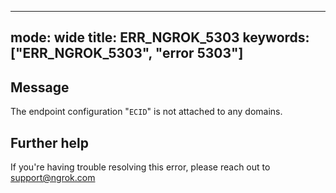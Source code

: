
---
mode: wide
title: ERR_NGROK_5303
keywords: ["ERR_NGROK_5303", "error 5303"]
---

## Message
The endpoint configuration "`ECID`" is not attached to any domains.




## Further help
If you're having trouble resolving this error, please reach out to [support@ngrok.com](mailto:support@ngrok.com?subject=Help%20with%20ERR_NGROK_5303)

